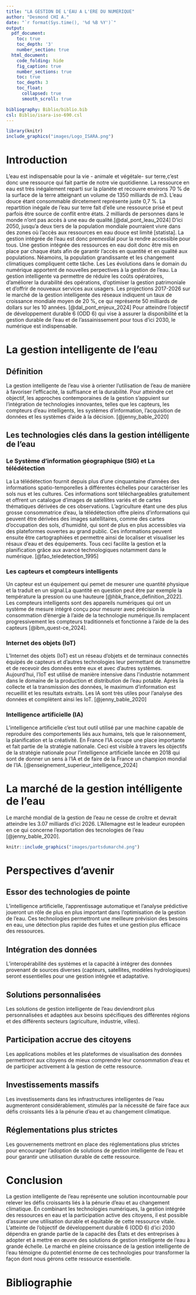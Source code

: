 ```yaml
---
title: "LA GESTION DE L'EAU A L'ERE DU NUMERIQUE"
author: "Desmond CHI A."
date: "`r format(Sys.time(), '%d %B %Y')`"
output:
  pdf_document:
    toc: true
    toc_depth: '3'
    number_section: true
  html_document:
    code_folding: hide
    fig_caption: true
    number_sections: true
    toc: true
    toc_depth: 3
    toc_float:
      collapsed: true
      smooth_scroll: true

bibliography: Biblio/biblio.bib
csl: Biblio/isara-iso-690.csl
---
```




```r
library(knitr)
include_graphics("images/Logo_ISARA.png")
```
\newpage


# Introduction

L'eau est indispensable pour la vie - animale et végétale- sur terre,c'est donc une ressource qui fait partie de notre vie quotidienne. La ressource en eau est très inégalement reparti sur la planète et recouvre environs 70 % de la surface de la terre atteignant un volume de 1350 milliards de m3. L'eau douce étant consommable dircetement représente juste 0,7 %. La repartition inégale de l'eau sur terre fait d'elle une ressource prisé et peut parfois être source de conflit entre états. 2 milliards de personnes dans le monde n'ont pas accès à une eau de qualité.[@dal_pont_leau_2024]
D'ici 2050, jusqu'a deux tiers de la population mondiale pourraient vivre dans des zones où l'accès aux ressources en eau douce est limité [statista]. La gestion intégrée de l'eau est donc premordial pour la rendre accessible pour tous. Une gestion intégrée des ressources en eau doit donc être mis en place par chaque états afin de garantir l'accès en quantité et en qualité aux populations. Néamoins, la population grandissante et les changement climatiques compliquent cette tâche. Les
Les évolutions dans le domain du numérique apportent de nouvelles perpectives à la gestion de l'eau. La gestion intelligente va permettre de réduire les coûts opératoires, d’améliorer la durabilité des opérations, d’optimiser la gestion patrimoniale et d’offrir de nouveaux services aux usagers. Les projections 2017-2026 sur le marché de la gestion intelligente des réseaux indiquent un taux de croissance mondiale moyen de 20 %, ce qui représente 50 milliards de dollars sur les 10 années. [@dal_pont_enjeux_2024]
Pour atteindre l'objectif de développement durable 6 (ODD 6) qui vise à assurer la disponibilité et la gestion durable de l'eau et de l'assainissement pour tous d'ici 2030, le numérique est indispensable.

# La gestion intelligente de l'eau

## Définition

La gestion intelligente de l'eau vise à orienter l'utilisation de l'eau de manière à favoriser l'efficacité, la suffisance et la durabilité. Pour atteindre cet objectif, les approches contemporaines de la gestion s'appuient sur l'intégration de technologies innovantes, telles que les capteurs, les compteurs d'eau intelligents, les systèmes d'information, l'acquisition de données et les systèmes d'aide à la décision. [@jenny_bable_2020]

## Les technologies clés dans la gestion intélligente de l'eau

### Le Système d'information géographique (SIG) et La télédétection

La La télédétection fournit depuis plus d’une cinquantaine d’années des informations spatio-temporelles à différentes échelles pour caractériser les sols nus et les cultures. Ces informations sont téléchargeables gratuitement et offrent un catalogue d’images de satellites variés et de cartes thématiques dérivées de ces observations. L'agriculture étant une des plus grosse consommatrice d'eau, la télédétection offre pleins d'informations qui peuvent être dérivées des images satellitaires, comme des cartes d’occupation des sols, d’humidité, qui sont de plus en plus accessibles via des plateformes ouvertes au grand public. Ces informations peuvent ensuite être cartographiées et permettre ainsi de localiser et visualiser les résaux d'eau et des équipements. Tous ceci facilite la gestion et la planification grâce aux avancé technologiques notamment dans le numérique. [@fao_teledetection_1995]

### Les capteurs et compteurs intelligents

Un capteur est un équipement qui pemet de mesurer une quantité physique et la traduit en un signal.La quantité en question peut être par exemple la température la pression ou une hauteure [@hbk_france_definition_2022]. Les compteurs intelligents sont des appareils numériques qui ont un système de mesure intégré conçu pour mesurer avec précision la consommation d’énergie à l’aide de la technologie numérique.Ils remplacent progressivement les compteurs traditionnels et fonctionne à l'aide de la des capteurs [@ibm_quest-ce_2024].

### Internet des objets (IoT)

L'Internet des objets (IoT) est un réseau d'objets et de terminaux connectés équipés de capteurs et d'autres technologies leur permettant de transmettre et de recevoir des données entre eux et avec d'autres systèmes. Aujourd'hui, l'IoT est utilisé de manière intensive dans l'industrie notamment dans le domaine de la production et distribution de l'eau potable. Après la collecte et la transmission des données, le maximum d'information est recueillit et les resultats extraits. Les IA sont très utiles pour l'analyse des données et complètent ainsi les IoT. [@jenny_bable_2020]

### Intelligence artificielle (IA)

L’intelligence artificielle c'est tout outil utilisé par une machine capable de reproduire des comportements liés aux humains, tels que le raisonnement, la planification et la créativité. En France l'IA occupe une place importante et fait partie de la stratégie nationale. Ceci est visible à travers les objectifs de la stratégie nationale pour l'intelligence artificielle lancée en 2018 qui sont de donner un sens à l'IA et de faire de la France un champion mondial de l'IA. [@enseignement_superieur_intelligence_2024]

# La marché de la gestion intélligente de l'eau

Le marché mondial de la gestion de l'eau ne cesse de croître et devrait atteindre les 3.07 milliards d'ici 2026. L'Allemagne est le leadeur européen en ce qui concerne l'exportation des tecnologies de l'eau [@jenny_bable_2020].

```r
knitr::include_graphics("images/partsdumarché.png")
```

# Perspectives d'avenir

## Essor des technologies de pointe

L'intelligence artificielle, l'apprentissage automatique et l'analyse prédictive joueront un rôle de plus en plus important dans l'optimisation de la gestion de l'eau. Ces technologies permettront une meilleure prévision des besoins en eau, une détection plus rapide des fuites et une gestion plus efficace des ressources.

## Intégration des données

L'interopérabilité des systèmes et la capacité à intégrer des données provenant de sources diverses (capteurs, satellites, modèles hydrologiques) seront essentielles pour une gestion intégrée et adaptative.

## Solutions personnalisées

Les solutions de gestion intelligente de l'eau deviendront plus personnalisées et adaptées aux besoins spécifiques des différentes régions et des différents secteurs (agriculture, industrie, villes).

## Participation accrue des citoyens

Les applications mobiles et les plateformes de visualisation des données permettront aux citoyens de mieux comprendre leur consommation d'eau et de participer activement à la gestion de cette ressource.

## Investissements massifs

Les investissements dans les infrastructures intelligentes de l'eau augmenteront considérablement, stimulés par la nécessité de faire face aux défis croissants liés à la pénurie d'eau et au changement climatique.

## Réglementations plus strictes

Les gouvernements mettront en place des réglementations plus strictes pour encourager l'adoption de solutions de gestion intelligente de l'eau et pour garantir une utilisation durable de cette ressource.

# Conclusion

La gestion intelligente de l'eau représente une solution incontournable pour relever les défis croissants liés à la pénurie d'eau et au changement climatique. En combinant les technologies numériques, la gestion intégrée des ressources en eau et la participation active des citoyens, il est possible d'assurer une utilisation durable et équitable de cette ressource vitale. L'atteinte de l'objectif de développement durable 6 (ODD 6) d'ici 2030 dépendra en grande partie de la capacité des États et des entreprises à adopter et à mettre en œuvre des solutions de gestion intelligente de l'eau à grande échelle. Le marché en pleine croissance de la gestion intelligente de l'eau témoigne du potentiel énorme de ces technologies pour transformer la façon dont nous gérons cette ressource essentielle.
\newpage

# Bibliographie

